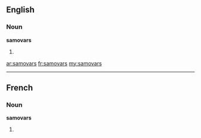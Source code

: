 ==English==

===Noun===
'''samovars'''

# {{plural of|[[samovar]]}}

[[ar:samovars]]
[[fr:samovars]]
[[my:samovars]]

----
==French==

===Noun===
'''samovars''' {{m}}

# {{plural of|[[samovar]]|lang=fr}}
{{rfc-auto}}